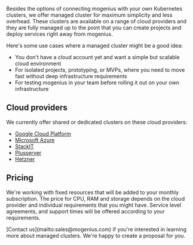 ﻿---
sidebar_position: "10"
---

Besides the options of connecting mogenius with your own Kubernetes clusters, we offer managed cluster for maximum simplicity and less overhead. These clusters are available on a range of cloud providers and they are fully managed up to the point that you can create projects and deploy services right away from mogenius.

Here's some use cases where a managed cluster might be a good idea:

- You don't have a cloud account yet and want a simple but scalable cloud environment
- For isolated projects, prototyping, or MVPs, where you need to move fast without deep infrastructure requirements
- For testing mogenius in your team before rolling it out on your own infrastructure

## Cloud providers

We currently offer shared or dedicated clusters on these cloud providers:

- [Google Cloud Platform](https://cloud.google.com/)
- [Microsoft Azure](https://azure.microsoft.com)
- [StackIT](https://stackit.de/)
- [Plusserver](http://plusserver.com/)
- [Hetzner](https://hetzner.com)

## Pricing

We're working with fixed resources that will be added to your monthly subscription. The price for CPU, RAM and storage depends on the cloud provider and individual requirements that you might have. Service level agreements, and support times will be offered according to your requirements.

<Note>
  [Contact us](mailto:sales@mogenius.com) if you're interested in learning more about managed clusters. We're happy to create a proposal for you.
</Note>